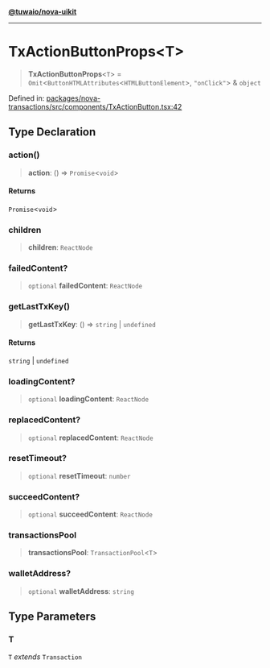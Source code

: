 [**@tuwaio/nova-uikit**](../../../README.md)

***

# TxActionButtonProps\<T\>

> **TxActionButtonProps**\<`T`\> = `Omit`\<`ButtonHTMLAttributes`\<`HTMLButtonElement`\>, `"onClick"`\> & `object`

Defined in: [packages/nova-transactions/src/components/TxActionButton.tsx:42](https://github.com/TuwaIO/nova-uikit/blob/1de20634cb4fa6020b9658ccb5e4f94cd501a495/packages/nova-transactions/src/components/TxActionButton.tsx#L42)

## Type Declaration

### action()

> **action**: () => `Promise`\<`void`\>

#### Returns

`Promise`\<`void`\>

### children

> **children**: `ReactNode`

### failedContent?

> `optional` **failedContent**: `ReactNode`

### getLastTxKey()

> **getLastTxKey**: () => `string` \| `undefined`

#### Returns

`string` \| `undefined`

### loadingContent?

> `optional` **loadingContent**: `ReactNode`

### replacedContent?

> `optional` **replacedContent**: `ReactNode`

### resetTimeout?

> `optional` **resetTimeout**: `number`

### succeedContent?

> `optional` **succeedContent**: `ReactNode`

### transactionsPool

> **transactionsPool**: `TransactionPool`\<`T`\>

### walletAddress?

> `optional` **walletAddress**: `string`

## Type Parameters

### T

`T` *extends* `Transaction`
